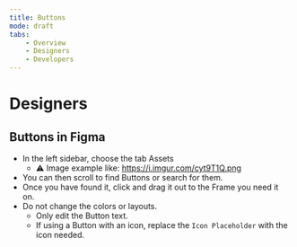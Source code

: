 ```yaml
---
title: Buttons
mode: draft
tabs:
    - Overview
    - Designers
    - Developers 
---
```


# Designers


## Buttons in Figma

* In the left sidebar, choose the tab Assets
    * :warning: Image example like: https://i.imgur.com/cyt9T1Q.png
* You can then scroll to find Buttons or search for them. 
* Once you have found it, click and drag it out to the Frame you need it on.
* Do not change the colors or layouts. 
	* Only edit the Button text. 
	* If using a Button with an icon, replace the `Icon Placeholder` with the icon needed.
